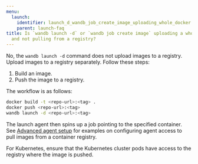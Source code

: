 ```yaml
---
menu:
  launch:
    identifier: launch_d_wandb_job_create_image_uploading_whole_docker
    parent: launch-faq
title: Is `wandb launch -d` or `wandb job create image` uploading a whole docker artifact
  and not pulling from a registry?
---
```


No, the `wandb launch -d` command does not upload images to a registry. Upload images to a registry separately. Follow these steps:

1. Build an image.
2. Push the image to a registry.

The workflow is as follows:

```bash
docker build -t <repo-url>:<tag> .
docker push <repo-url>:<tag>
wandb launch -d <repo-url>:<tag>
```

The launch agent then spins up a job pointing to the specified container. See [Advanced agent setup](/launch/set-up-launch/setup-agent-advanced#agent-configuration) for examples on configuring agent access to pull images from a container registry.

For Kubernetes, ensure that the Kubernetes cluster pods have access to the registry where the image is pushed.